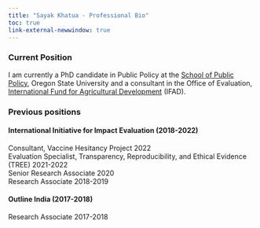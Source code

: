 ```yaml
---
title: "Sayak Khatua - Professional Bio"
toc: true
link-external-newwindow: true
---
```


### Current Position

I am currently a PhD candidate in Public Policy at the [School of Public Policy](https://liberalarts.oregonstate.edu/spp), Oregon State University and a consultant in the Office of Evaluation, [International Fund for Agricultural Development](https://www.ifad.org/en/) (IFAD).

### Previous positions

#### International Initiative for Impact Evaluation (2018-2022)

Consultant, Vaccine Hesitancy Project 2022 </br>
Evaluation Specialist, Transparency, Reproducibility, and Ethical Evidence (TREE) 2021-2022 </br>
Senior Research Associate 2020 </br>
Research Associate 2018-2019

#### Outline India (2017-2018)

Research Associate 2017-2018